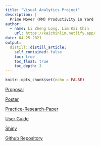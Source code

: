 ```yaml
---
title: "Visual Analytics Project"
description: |
  Prime Mover (PM) Productivity in Yard 
author:
  - name: Li Zheng Long, Lim Kai Chin 
    url: https://kaichinlim.netlify.app/
date: 04-25-2021
output:
  distill::distill_article:
    self_contained: false
    toc: true
    toc_float: true
    toc_depth: 3
---
```



```r
knitr::opts_chunk$set(echo = FALSE)
```
[Proposal](https://suspicious-roentgen-253ea8.netlify.app/posts/2021-04-25-updated-project-proposal/)

[Poster](./Poster.pdf)

[Practice-Research-Paper](./Practice-Research-Paper.pdf)

[User Guide](./User Guide.pdf)

[Shiny](https://upmpy.shinyapps.io/UPMPY/)

[Github Repository](https://github.com/kaichin29/Project/tree/master/Project)